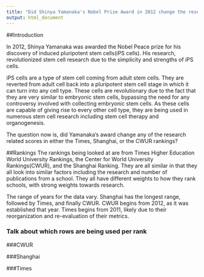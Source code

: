 ```yaml
---
title: "Did Shinya Yamanaka's Nobel Prize Award in 2012 change the research scores of his affiliated schools?"
output: html_document
---
```


##Introduction

In 2012, Shinya Yamanaka was awarded the Nobel Peace prize for his discovery of induced pluripotent stem cells(iPS cells). His research, revolutionized stem cell research due to the simplicity and strengths of iPS cells.

iPS cells are a type of stem cell coming from adult stem cells. They are reverted from adult cell back into a pluripotent stem cell stage in which it can turn into any cell type. These cells are revolutionary due to the fact that they are very similar to embryonic stem cells, bypassing the need for any controversy involved with collecting embryonic stem cells. As these cells are capable of giving rise to every other cell type, they are being used in numerous stem cell research including stem cell therapy and organogenesis.

The question now is, did Yamanaka's award change any of the research related scores in either the Times, Shanghai, or the CWUR rankings?

##Rankings
The rankings being looked at are from Times Higher Education World University Rankings, the Center for World University Rankings(CWUR), and the Shanghai Ranking. They are all similar in that they all look into similar factors including the research and number of publications from a school. They all have different weights to how they rank schools, with strong weights towards research.

The range of years for the data vary. Shanghai has the longest range, followed by Times, and finally CWUR. CWUR begins from 2012, as it was established that year. Times begins from 2011, likely due to their reorganization and re-evaluation of their metrics. 

### Talk about which rows are being used per rank


###CWUR

###Shanghai



###Times


